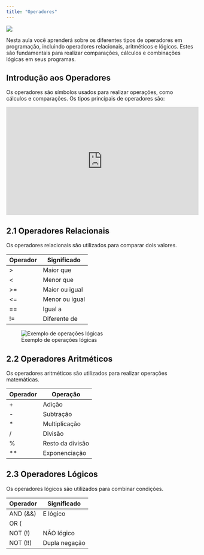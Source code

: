 ```yaml
---
title: "Operadores"
---
```


::: {layout="[20,300]"}

![](../images/image.png)

Nesta aula você aprenderá sobre os diferentes tipos de operadores em programação, incluindo operadores relacionais, aritméticos e lógicos. Estes são fundamentais para realizar comparações, cálculos e combinações lógicas em seus programas.

:::

## Introdução aos Operadores

Os operadores são símbolos usados para realizar operações, como cálculos e comparações. Os tipos principais de operadores são:

<iframe width="514" height="289" src="https://www.youtube-nocookie.com/embed/un43HkNz39g" title="Operadores" frameborder="0" allow="accelerometer; clipboard-write; encrypted-media; gyroscope; picture-in-picture" allowfullscreen></iframe>

## 2.1 Operadores Relacionais

Os operadores relacionais são utilizados para comparar dois valores.

| Operador | Significado |
|----------|-------------|
| > | Maior que |
| < | Menor que |
| >= | Maior ou igual |
| <= | Menor ou igual |
| == | Igual a |
| != | Diferente de |

::: {layout="[60,1]"}
![Exemplo de operações lógicas](../images/4.jpeg)
:::

## 2.2 Operadores Aritméticos

Os operadores aritméticos são utilizados para realizar operações matemáticas.

| Operador | Operação |
|----------|-----------|
| + | Adição |
| - | Subtração |
| * | Multiplicação |
| / | Divisão |
| % | Resto da divisão |
| ** | Exponenciação |

## 2.3 Operadores Lógicos

Os operadores lógicos são utilizados para combinar condições.

| Operador | Significado |
|----------|-------------|
| AND (&&) | E lógico |
| OR (||)  | OU lógico |
| NOT (!) |  NÃO lógico |
| NOT (!!) |  Dupla negação|




